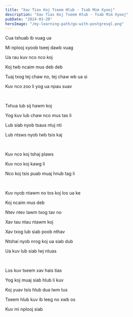 ```yaml
---
title: "Xav Tias Koj Tseem Hlub - Tsab Mim Xyooj"
description: "Xav Tias Koj Tseem Hlub - Tsab Mim Xyooj"
pubDate: "2024-03-20"
heroImage: "/my-learning-path/go-with-postgresql.png"
---
```


Cua tshuab ib vuag ua

Mi nplooj xyoob tseej dawb vuag

Ua rau kuv nco nco koj

Koj twb ncaim mus deb deb

Tuaj txog tej chaw no, tej chaw wb ua si

Kuv nco zoo li yog ua npau suav

<br />

Txhua lub sij hawm koj

Yog kuv lub chaw nco mus tas li

Lub siab nyob tsaus ntuj nti

Lub ntsws nyob twb tsis kaj

<br />

Kuv nco koj tshaj plaws

Kuv nco koj kawg li

Nco koj tsis puab muaj hnub tag li

<br />

Kuv nyob ntawm no tos koj los ua ke

Koj ncaim mus deb

Ntev ntev lawm txog tav no

Xav tau ntau ntawm koj

Xav txog lub siab poob nthav

Ntshai nyob nrog koj ua siab dub

Ua kuv lub siab lwj ntuas

<br />

Los kuv tseem xav hais tias

Yog koj muaj siab hlub li kuv

Koj yuav tsis hlub dua lwm tus

Tseem hlub kuv ib leeg no xwb os

Kuv mi nplooj siab
